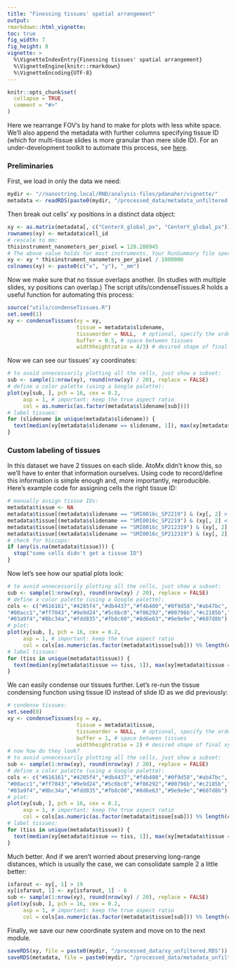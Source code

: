```yaml
---
title: "Finessing tissues' spatial arrangement"
output: 
rmarkdown::html_vignette: 
toc: true
fig_width: 7 
fig_height: 8 
vignette: >
  %\VignetteIndexEntry{Finessing tissues' spatial arrangement}
  %\VignetteEngine{knitr::rmarkdown}
  %\VignetteEncoding{UTF-8}
---
```

<style>
p.caption {
  font-size: 1.5em;
}
</style>
```r
knitr::opts_chunk$set(
  collapse = TRUE,
  comment = "#>"
)
```


Here we rearrange FOV's by hand to make for plots with less white space. 
We'll also append the metadata with further columns specifying tissue ID (which for multi-tissue slides is more granular than mere slide ID).
For an under-development toolkit to automate this process, see [here](https://github.com/Nanostring-Biostats/CosMx-Analysis-Scratch-Space/blob/Main/blog/condensing%20FOVs%20and%20tissues%20in%20XY%20space.md).


### Preliminaries

First, we load in only the data we need:

```r
mydir <- "//nanostring.local/RND/analysis-files/pdanaher/vignette/"
metadata <- readRDS(paste0(mydir, "/processed_data/metadata_unfiltered.RDS")) # load cell metadata
```

Then break out cells' xy positions in a distinct data object:

```r
xy <- as.matrix(metadata[, c("CenterX_global_px", "CenterY_global_px")])
rownames(xy) <- metadata$cell_id
# rescale to mm:
thisinstrument_nanometers_per_pixel = 120.280945   
# The above value holds for most instruments. Your RunSummary file specifies the value for your instrument. 
xy <- xy * thisinstrument_nanometers_per_pixel / 1000000
colnames(xy) <- paste0(c("x", "y"), "_mm")
```

Now we make sure that no tissue overlaps another. 
(In studies with multiple slides, xy positions can overlap.)
The script utils/condenseTissues.R holds a useful function for automating 
this process:

```r
source("utils/condenseTissues.R")
set.seed(1)
xy <- condenseTissues(xy = xy, 
                      tissue = metadata$slidename, 
                      tissueorder = NULL,  # optional, specify the order tissues are tiled in
                      buffer = 0.5, # space between tissues
                      widthheightratio = 4/3) # desired shape of final xy locations 
```

Now we can see our tissues' xy coordinates:

```r
# to avoid unnecessarily plotting all the cells, just show a subset:
sub <- sample(1:nrow(xy), round(nrow(xy) / 20), replace = FALSE)
# define a color palette (using a Google palette):
plot(xy[sub, ], pch = 16, cex = 0.2, 
     asp = 1, # important: keep the true aspect ratio
     col = as.numeric(as.factor(metadata$slidename[sub])))
# label tissues:
for (slidename in unique(metadata$slidename)) {
  text(median(xy[metadata$slidename == slidename, 1]), max(xy[metadata$slidename == slidename, 2]), slidename)
}
```

### Custom labeling of tissues

In this dataset we have 2 tissues on each slide. AtoMx didn't know this, so we'll have to enter that information ourselves. 
Using code to record/define this information is simple enough and, more importantly, reproducible.
Here's example code for assigning cells the right tissue ID:

```r
# manually assign tissue IDs:
metadata$tissue <- NA
metadata$tissue[(metadata$slidename == "SMI0016c_SP2219") & (xy[, 2] > 8)] <- "sample1"
metadata$tissue[(metadata$slidename == "SMI0016c_SP2219") & (xy[, 2] < 8)] <- "sample2"
metadata$tissue[(metadata$slidename == "SMI0016c_SP212319") & (xy[, 2] > 8)] <- "sample3"
metadata$tissue[(metadata$slidename == "SMI0016c_SP212319") & (xy[, 2] < 8)] <- "sample4"
# check for hiccups:
if (any(is.na(metadata$tissue))) {
  stop("some cells didn't get a tissue ID")
}
```

Now let's see how our spatial plots look:

```r
# to avoid unnecessarily plotting all the cells, just show a subset:
sub <- sample(1:nrow(xy), round(nrow(xy) / 20), replace = FALSE)
# define a color palette (using a Google palette):
cols <- c("#616161","#4285f4","#db4437","#f4b400","#0f9d58","#ab47bc",
"#00acc1","#ff7043","#9e9d24","#5c6bc0","#f06292","#00796b","#c2185b","#7e57c2",
"#03a9f4","#8bc34a","#fdd835","#fb8c00","#8d6e63","#9e9e9e","#607d8b")
# plot:
plot(xy[sub, ], pch = 16, cex = 0.2, 
     asp = 1, # important: keep the true aspect ratio
     col = cols[as.numeric(as.factor(metadata$tissue[sub])) %% length(cols) + 1])
# label tissues:
for (tiss in unique(metadata$tissue)) {
  text(median(xy[metadata$tissue == tiss, 1]), max(xy[metadata$tissue == tiss, 2]), tiss)
}
```

We can easily condense our tissues further. Let's re-run the tissue condensing function 
using tissue ID instead of slide ID as we did previously:

```r
# condense tissues:
set.seed(0)
xy <- condenseTissues(xy = xy, 
                      tissue = metadata$tissue, 
                      tissueorder = NULL,  # optional, specify the order tissues are tiled in
                      buffer = 1, # space between tissues
                      widthheightratio = 2) # desired shape of final xy locations 
# now how do they look?
# to avoid unnecessarily plotting all the cells, just show a subset:
sub <- sample(1:nrow(xy), round(nrow(xy) / 20), replace = FALSE)
# define a color palette (using a Google palette):
cols <- c("#616161","#4285f4","#db4437","#f4b400","#0f9d58","#ab47bc",
"#00acc1","#ff7043","#9e9d24","#5c6bc0","#f06292","#00796b","#c2185b","#7e57c2",
"#03a9f4","#8bc34a","#fdd835","#fb8c00","#8d6e63","#9e9e9e","#607d8b")
# plot:
plot(xy[sub, ], pch = 16, cex = 0.2, 
     asp = 1, # important: keep the true aspect ratio
     col = cols[as.numeric(as.factor(metadata$tissue[sub])) %% length(cols) + 1])
# label tissues:
for (tiss in unique(metadata$tissue)) {
  text(median(xy[metadata$tissue == tiss, 1]), max(xy[metadata$tissue == tiss, 2]), tiss)
}
```

Much better. And if we aren't worried about preserving long-range distances, which is usually the case,
we can consolidate sample 2 a little better:

```r
isfarout <- xy[, 1] > 19
xy[isfarout, 1] <- xy[isfarout, 1] - 6
sub <- sample(1:nrow(xy), round(nrow(xy) / 20), replace = FALSE)
plot(xy[sub, ], pch = 16, cex = 0.2, 
     asp = 1, # important: keep the true aspect ratio
     col = cols[as.numeric(as.factor(metadata$tissue[sub])) %% length(cols) + 1])
```

Finally, we save our new coordinate system and move on to the next module.

```r
saveRDS(xy, file = paste0(mydir, "/processed_data/xy_unfiltered.RDS"))
saveRDS(metadata, file = paste0(mydir, "/processed_data/metadata_unfiltered.RDS"))
```

